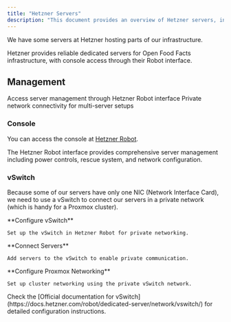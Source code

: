 ```yaml
---
title: "Hetzner Servers"
description: "This document provides an overview of Hetzner servers, including how to access their console and the use of vSwitch for private network connectivity, especially useful for Proxmox clusters with single NIC servers."
---
```




We have some servers at Hetzner hosting parts of our infrastructure.

<Callout type="info">
Hetzner provides reliable dedicated servers for Open Food Facts infrastructure, with console access through their Robot interface.
</Callout>

## Management

<Cards>
  <Card title="Console Access" href="#console">
    Access server management through Hetzner Robot interface
  </Card>
  <Card title="vSwitch Networking" href="#vswitch">
    Private network connectivity for multi-server setups
  </Card>
</Cards>

### Console

You can access the console at [Hetzner Robot](https://robot.hetzner.com).

<Callout type="info">
The Hetzner Robot interface provides comprehensive server management including power controls, rescue system, and network configuration.
</Callout>

### vSwitch

Because some of our servers have only one NIC (Network Interface Card), we need to use a vSwitch to connect our servers in a private network (which is handy for a Proxmox cluster).

<Steps>
  <Step>
    **Configure vSwitch**
    
    Set up the vSwitch in Hetzner Robot for private networking.
  </Step>
  
  <Step>
    **Connect Servers**
    
    Add servers to the vSwitch to enable private communication.
  </Step>
  
  <Step>
    **Configure Proxmox Networking**
    
    Set up cluster networking using the private vSwitch network.
  </Step>
</Steps>

<Callout type="info">
Check the [Official documentation for vSwitch](https://docs.hetzner.com/robot/dedicated-server/network/vswitch/) for detailed configuration instructions.
</Callout>